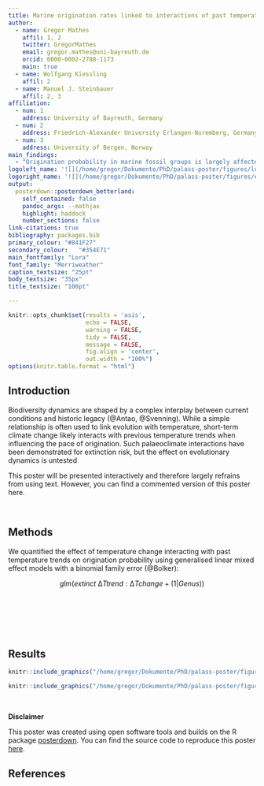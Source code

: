 ```yaml
---
title: Marine origination rates linked to interactions of past temperature trends with short-term climate change
author:
  - name: Gregor Mathes
    affil: 1, 2  
    twitter: GregorMathes
    email: gregor.mathes@uni-bayreuth.de
    orcid: 0000-0002-2788-1173
    main: true
  - name: Wolfgang Kiessling
    affil: 2  
  - name: Manuel J. Steinbauer
    affil: 2, 3
affiliation:
  - num: 1
    address: University of Bayreuth, Germany
  - num: 2
    address: Friedrich-Alexander University Erlangen-Nuremberg, Germany
  - num: 3
    address: University of Bergen, Norway
main_findings:
  - "Origination probability in marine fossil groups is largely affected by palaeoclimate interactions"
logoleft_name: '![](/home/gregor/Dokumente/PhD/palass-poster/figures/logo_bayreuth.png){.main-img-left}'
logoright_name: '![](/home/gregor/Dokumente/PhD/palass-poster/figures/erlangen_logo.jpg){.main-img-right}'
output: 
  posterdown::posterdown_betterland:
    self_contained: false
    pandoc_args: --mathjax
    highlight: haddock
    number_sections: false
link-citations: true
bibliography: packages.bib
primary_colour: "#841F27"
secondary_colour:	"#354E71"
main_fontfamily: "Lora"
font_family: "Merriweather"
caption_textsize: "25pt"
body_textsize: "35px"
title_textsize: "100pt"

---
```


```r
knitr::opts_chunk$set(results = 'asis',
                      echo = FALSE,
                      warning = FALSE,
                      tidy = FALSE,
                      message = FALSE,
                      fig.align = 'center',
                      out.width = "100%")
options(knitr.table.format = "html") 
``` 


## Introduction

Biodiversity dynamics are shaped by a complex interplay between current conditions and historic legacy (@Antao, @Svenning). While a simple relationship is often used to link evolution with temperature, short-term climate change likely interacts with previous temperature trends when influencing the pace of origination. Such palaeoclimate interactions have been demonstrated for extinction risk, but the effect on evolutionary dynamics is untested


This poster will be presented interactively and therefore largely refrains from using text. However, you can find a commented version of this poster here.  


<br>  

## Methods

We quantified the effect of temperature change interacting with past temperature trends on origination probability using generalised linear mixed effect models with a binomial family error (@Bolker):

$$
glm (extinct ~ ∆Ttrend : ∆Tchange + (1 | Genus))
$$
<br>  
<br>  
<br>  

## Results

```r
knitr::include_graphics("/home/gregor/Dokumente/PhD/palass-poster/figures/Violin_plot.png")
```  
  

```r
knitr::include_graphics("/home/gregor/Dokumente/PhD/palass-poster/figures/combined_effect_sizes.png") 
```  
<br>  
  
**Disclaimer**
  
This poster was created using open software tools and builds on the R package [posterdown](https://github.com/brentthorne/posterdown). You can find the source code to reproduce this poster [here](https://github.com/Ischi94/palass-poster).  

## References
